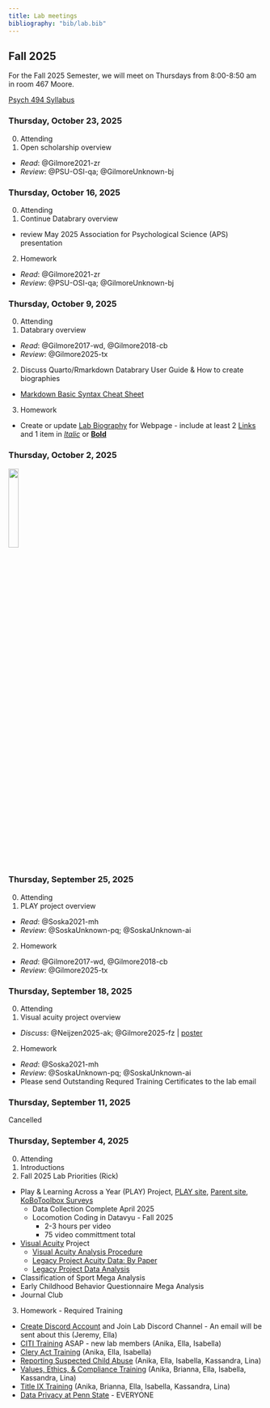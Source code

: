 ```yaml
---
title: Lab meetings
bibliography: "bib/lab.bib"
---
```


## Fall 2025

For the Fall 2025 Semester, we will meet on Thursdays from 8:00-8:50 am in room 467 Moore.

[Psych 494 Syllabus](https://psu-psychology.github.io/psych-494-gilmore/)

### Thursday, October 23, 2025

0. Attending
1. Open scholarship overview
  - *Read*: @Gilmore2021-zr
  - *Review*: @PSU-OSI-qa; @GilmoreUnknown-bj

### Thursday, October 16, 2025

0. Attending
1. Continue Databrary overview
  - review May 2025 Association for Psychological Science (APS) presentation 
2. Homework
  - *Read*: @Gilmore2021-zr
  - *Review*: @PSU-OSI-qa; @GilmoreUnknown-bj

### Thursday, October 9, 2025 

0. Attending
1. Databrary overview
  - *Read*: @Gilmore2017-wd, @Gilmore2018-cb
  - *Review*: @Gilmore2025-tx
2. Discuss Quarto/Rmarkdown Databrary User Guide & How to create biographies
  - [Markdown Basic Syntax Cheat Sheet](https://www.markdownguide.org/basic-syntax/)
  
3. Homework  
- Create or update [Lab Biography](https://gilmore-lab.github.io/who-we-are.html) for Webpage - include at least 2 [Links](https://www.markdownguide.org/basic-syntax/#links) and 1 item in *[Italic](https://www.markdownguide.org/basic-syntax/#italic)* or **[Bold](https://www.markdownguide.org/basic-syntax/#bold)**


### Thursday, October 2, 2025 

![](images/no-meeting1.png){fig-align="left" width="20%"}

### Thursday, September 25, 2025 

0. Attending
1. PLAY project overview
  - *Read*: @Soska2021-mh
  - *Review*: @SoskaUnknown-pq; @SoskaUnknown-ai
2. Homework
  - *Read*: @Gilmore2017-wd, @Gilmore2018-cb
  - *Review*: @Gilmore2025-tx

### Thursday, September 18, 2025 

0. Attending
1. Visual acuity project overview
  - *Discuss*: @Neijzen2025-ak; @Gilmore2025-fz | [poster](https://github.com/gilmore-lab/vss-2025-poster/blob/main/vss-2025-poster.pdf) 
2. Homework  
  - *Read*: @Soska2021-mh
  - *Review*: @SoskaUnknown-pq; @SoskaUnknown-ai
  - Please send Outstanding Requred Training Certificates to the lab email

### Thursday, September 11, 2025 

Cancelled

### Thursday, September 4, 2025 

0. Attending
1. Introductions
2. Fall 2025 Lab Priorities (Rick)
  - Play & Learning Across a Year (PLAY) Project, [PLAY site](https://play-project.org), [Parent site](https://anhourinthelife.org), [KoBoToolbox Surveys](https://PLAY-behaviorome.github.io/KoBoToolbox/)
    - Data Collection Complete April 2025
    - Locomotion Coding in Datavyu - Fall 2025
      - 2-3 hours per video
      - 75 video committment total
  - [Visual Acuity](https://gilmore-lab.github.io/visual-acuity/) Project
    - [Visual Acuity Analysis Procedure](https://docs.google.com/document/d/1jdoIzE1cLHphA9y89jyhK20lTXJ2WCu4fBIATH25EeY/edit?tab=t.0)
    - [Legacy Project Acuity Data: By Paper](https://docs.google.com/spreadsheets/d/1UFZkbh9oU4JHpYsrkDQcNmDyqD4J-qB74dhyMzIkqKs/edit?gid=432255138#gid=432255138)
    - [Legacy Project Data Analysis](https://docs.google.com/spreadsheets/d/1XnGweqEAiTlU8mhvWqtCCMNm9l5txdR0YpQsuMxvgio/edit?gid=998401983#gid=998401983)
  - Classification of Sport Mega Analysis
  - Early Childhood Behavior Questionnaire Mega Analysis
  - Journal Club

3. Homework - Required Training
  - [Create Discord Account](https://gilmore-lab.github.io/protocols/onboarding.html#discord) and Join Lab Discord Channel - An email will be sent about this (Jeremy, Ella)
  - [CITI Training](https://gilmore-lab.github.io/protocols/training.html#citi-training) ASAP - new lab members (Anika, Ella, Isabella)
  - [Clery Act Training](https://gilmore-lab.github.io/protocols/training.html#clery-act-training) (Anika, Ella, Isabella)
  - [Reporting Suspected Child  Abuse](https://gilmore-lab.github.io/protocols/training.html#reporting-suspected-child-abuse) (Anika, Ella, Isabella, Kassandra, Lina)
  - [Values, Ethics, & Compliance Training](https://gilmore-lab.github.io/protocols/training.html#values-ethics-and-compliance-training) (Anika, Brianna, Ella, Isabella, Kassandra, Lina)
  - [Title IX Training](https://gilmore-lab.github.io/protocols/training.html#understanding-title-ix-at-penn-state) (Anika, Brianna, Ella, Isabella, Kassandra, Lina)
  - [Data Privacy at Penn State](https://gilmore-lab.github.io/protocols/training.html#data-privacy-at-penn-state) - EVERYONE


